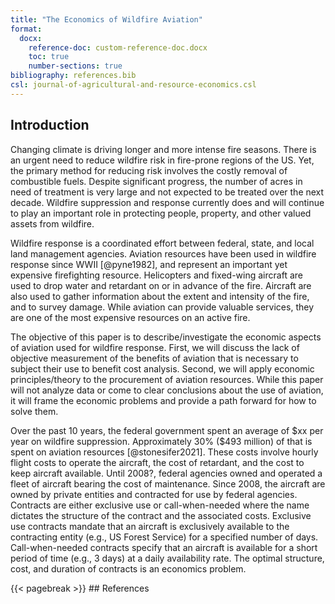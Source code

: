 ```yaml
---
title: "The Economics of Wildfire Aviation"
format: 
  docx:
    reference-doc: custom-reference-doc.docx
    toc: true
    number-sections: true
bibliography: references.bib
csl: journal-of-agricultural-and-resource-economics.csl
---
```


## Introduction

<!-- high level connecting wildfire to climate change; mitigation is not enough -->

Changing climate is driving longer and more intense fire seasons. There is an urgent need to reduce wildfire risk in fire-prone regions of the US. Yet, the primary method for reducing risk involves the costly removal of combustible fuels. Despite significant progress, the number of acres in need of treatment is very large and not expected to be treated over the next decade. Wildfire suppression and response currently does and will continue to play an important role in protecting people, property, and other valued assets from wildfire.

<!-- aviation is an important response asset but expensive -->

Wildfire response is a coordinated effort between federal, state, and local land management agencies. Aviation resources have been used in wildfire response since WWII [@pyne1982], and represent an important yet expensive firefighting resource. Helicopters and fixed-wing aircraft are used to drop water and retardant on or in advance of the fire. Aircraft are also used to gather information about the extent and intensity of the fire, and to survey damage. While aviation can provide valuable services, they are one of the most expensive resources on an active fire.

<!-- objectives  -->

The objective of this paper is to describe/investigate the economic aspects of aviation used for wildfire response. First, we will discuss the lack of objective measurement of the benefits of aviation that is necessary to subject their use to benefit cost analysis. Second, we will apply economic principles/theory to the procurement of aviation resources. While this paper will not analyze data or come to clear conclusions about the use of aviation, it will frame the economic problems and provide a path forward for how to solve them.

<!-- aviation expense -->

Over the past 10 years, the federal government spent an average of \$xx per year on wildfire suppression. Approximately 30% (\$493 million) of that is spent on aviation resources [@stonesifer2021]. These costs involve hourly flight costs to operate the aircraft, the cost of retardant, and the cost to keep aircraft available. Until 2008?, federal agencies owned and operated a fleet of aircraft bearing the cost of maintenance. Since 2008, the aircraft are owned by private entities and contracted for use by federal agencies. Contracts are either exclusive use or call-when-needed where the name dictates the structure of the contract and the associated costs. Exclusive use contracts mandate that an aircraft is exclusively available to the contracting entity (e.g., US Forest Service) for a specified number of days. Call-when-needed contracts specify that an aircraft is available for a short period of time (e.g., 3 days) at a daily availability rate. The optimal structure, cost, and duration of contracts is an economics problem.

<!-- safety -->

{{< pagebreak >}} \## References

::: {#refs}
:::
